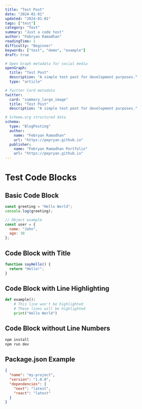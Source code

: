 ```yaml
---
title: "Test Post"
date: "2024-01-01"
updated: "2024-01-01"
tags: ["test"]
category: "Test"
summary: "Just a code test"
author: "Febryan Ramadhan"
readingTime: 1
difficulty: "Beginner"
keywords: ["test", "demo", "example"]
draft: true

# Open Graph metadata for social media
openGraph:
  title: "Test Post"
  description: "A simple test post for development purposes."
  type: "article"

# Twitter Card metadata
twitter:
  card: "summary_large_image"
  title: "Test Post"
  description: "A simple test post for development purposes."

# Schema.org structured data
schema:
  type: "BlogPosting"
  author:
    name: "Febryan Ramadhan"
    url: "https://pepryan.github.io"
  publisher:
    name: "Febryan Ramadhan Portfolio"
    url: "https://pepryan.github.io"
---
```


# Test Code Blocks

## Basic Code Block

```javascript
const greeting = "Hello World";
console.log(greeting);

// Object example
const user = {
  name: "John",
  age: 30
};
```

## Code Block with Title

```javascript title="example.js"
function sayHello() {
  return "Hello!";
}
```

## Code Block with Line Highlighting

```python {1,3-4}
def example():
    # This line won't be highlighted
    # These lines will be highlighted
    print("Hello World")
```

## Code Block without Line Numbers

```bash
npm install
npm run dev
```

## Package.json Example

```json title="package.json"
{
  "name": "my-project",
  "version": "1.0.0",
  "dependencies": {
    "next": "latest",
    "react": "latest"
  }
}
```
